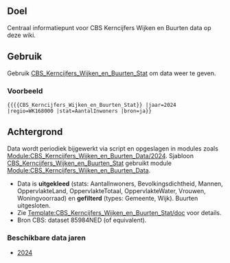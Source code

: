 {{Documentatie}}
== Doel ==
Centraal informatiepunt voor CBS Kerncijfers Wijken en Buurten data op deze wiki.

== Gebruik ==
Gebruik [[Template:CBS_Kerncijfers_Wijken_en_Buurten_Stat|CBS_Kerncijfers_Wijken_en_Buurten_Stat]] om data weer te geven.

=== Voorbeeld ===
<pre>
{{{{CBS_Kerncijfers_Wijken_en_Buurten_Stat}} |jaar=2024 |regio=WK168000 |stat=AantalInwoners |bron=ja}}
</pre>

== Achtergrond ==
Data wordt periodiek bijgewerkt via script en opgeslagen in modules zoals [[Module:CBS_Kerncijfers_Wijken_en_Buurten_Data/2024]]. Sjabloon [[Template:CBS_Kerncijfers_Wijken_en_Buurten_Stat|CBS_Kerncijfers_Wijken_en_Buurten_Stat]] gebruikt module [[Module:CBS_Kerncijfers_Wijken_en_Buurten_Data]].

* Data is '''uitgekleed''' (stats: AantalInwoners, Bevolkingsdichtheid, Mannen, OppervlakteLand, OppervlakteTotaal, OppervlakteWater, Vrouwen, Woningvoorraad) en '''gefilterd''' (types: Gemeente, Wijk). Buurten uitgesloten.
* Zie [[Template:CBS_Kerncijfers_Wijken_en_Buurten_Stat/doc]] voor details.
* Bron CBS: dataset 85984NED (of equivalent).

=== Beschikbare data jaren ===
* [[Module:CBS_Kerncijfers_Wijken_en_Buurten_Data/2024|2024]]
<!-- Voeg links naar andere jaarmodules toe -->

<includeonly><!-- Categorieën hieronder --></includeonly>